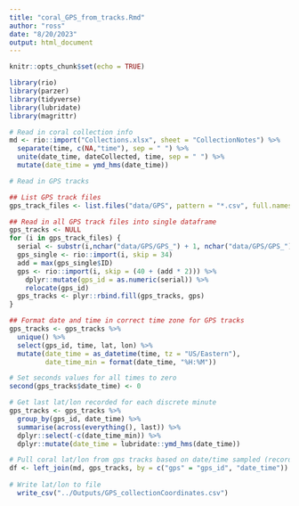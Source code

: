 ```yaml
---
title: "coral_GPS_from_tracks.Rmd"
author: "ross"
date: "8/20/2023"
output: html_document
---
```


```r
knitr::opts_chunk$set(echo = TRUE)

library(rio)
library(parzer)
library(tidyverse)
library(lubridate)
library(magrittr)
```



```r
# Read in coral collection info
md <- rio::import("Collections.xlsx", sheet = "CollectionNotes") %>% 
  separate(time, c(NA,"time"), sep = " ") %>% 
  unite(date_time, dateCollected, time, sep = " ") %>%
  mutate(date_time = ymd_hms(date_time))

# Read in GPS tracks

## List GPS track files
gps_track_files <- list.files("data/GPS", pattern = "*.csv", full.names = TRUE)

## Read in all GPS track files into single dataframe
gps_tracks <- NULL
for (i in gps_track_files) {
  serial <- substr(i,nchar("data/GPS/GPS_") + 1, nchar("data/GPS/GPS_") + 4)
  gps_single <- rio::import(i, skip = 34)
  add = max(gps_single$ID)
  gps <- rio::import(i, skip = (40 + (add * 2))) %>% 
    dplyr::mutate(gps_id = as.numeric(serial)) %>% 
    relocate(gps_id) 
  gps_tracks <- plyr::rbind.fill(gps_tracks, gps)
}

## Format date and time in correct time zone for GPS tracks
gps_tracks <- gps_tracks %>%
  unique() %>% 
  select(gps_id, time, lat, lon) %>%
  mutate(date_time = as_datetime(time, tz = "US/Eastern"),
         date_time_min = format(date_time, "%H:%M"))

# Set seconds values for all times to zero
second(gps_tracks$date_time) <- 0

# Get last lat/lon recorded for each discrete minute
gps_tracks <- gps_tracks %>%
  group_by(gps_id, date_time) %>%
  summarise(across(everything(), last)) %>% 
  dplyr::select(-c(date_time_min)) %>% 
  dplyr::mutate(date_time = lubridate::ymd_hms(date_time)) 

# Pull coral lat/lon from gps tracks based on date/time sampled (recorded as the nearest minute)
df <- left_join(md, gps_tracks, by = c("gps" = "gps_id", "date_time"))
 
# Write lat/lon to file
  write_csv("../Outputs/GPS_collectionCoordinates.csv")
```